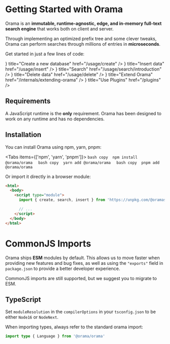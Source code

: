 
# Getting Started with Orama

Orama is an **immutable, runtime-agnostic, edge, and in-memory full-text search engine** that works both on client and server.

Through implementing an optimized prefix tree and some clever tweaks, Orama can perform searches through millions of entries in **microseconds**.

Get started in just a few lines of code:

<Cards>
  <Card
    icon={<BsDatabaseFillAdd style={{ width: 22, height: 22 }} />}
    title="Create a new database"
    href="/usage/create"
  />
  <Card
    icon={<AiFillFileAdd style={{ width: 22, height: 22 }} />}
    title="Insert data"
    href="/usage/insert"
  />
  <Card
    icon={<AiOutlineSearch style={{ width: 22, height: 22 }} />}
    title="Search"
    href="/usage/search/introduction"
  />
  <Card
    icon={<AiFillDelete style={{ width: 22, height: 22 }} />}
    title="Delete data"
    href="/usage/delete"
  />
  <Card
    icon={<BsCodeSlash style={{ width: 22, height: 22 }} />}
    title="Extend Orama"
    href="/internals/extending-orama"
  />
  <Card
    icon={<BsPlugin style={{ width: 22, height: 22 }} />}
    title="Use Plugins"
    href="/plugins"
  />
</Cards>

## Requirements

A JavaScript runtime is the **only** requirement. Orama has been designed to work on any runtime and has no dependencies.

## Installation

You can install Orama using npm, yarn, pnpm:

<Tabs items={['npm', 'yarn', 'pnpm']}>
  <Tab>
    ```bash copy 
    npm install @orama/orama 
    ```
  </Tab>
  <Tab>
    ```bash copy 
    yarn add @orama/orama 
    ```
  </Tab>
  <Tab>
    ```bash copy 
    pnpm add @orama/orama 
    ```
  </Tab>
</Tabs>

Or import it directly in a browser module:

```html copy
<html>
  <body>
    <script type="module">
      import { create, search, insert } from 'https://unpkg.com/@oramasearch/orama@latest/dist/index.js'

      // ...
    </script>
  </body>
</html>
```

# CommonJS Imports

Orama ships **ESM** modules by default. This allows us to move faster when providing new features and bug fixes, as well as using the `"exports"` field in `package.json` to provide a better developer experience.

CommonJS imports are still supported, but we suggest you to migrate to ESM.

## TypeScript

Set `moduleResolution` in the `compilerOptions` in your `tsconfig.json` to be either `Node16` or `NodeNext`.

When importing types, always refer to the standard orama import:

```ts copy
import type { Language } from '@orama/orama'
```
